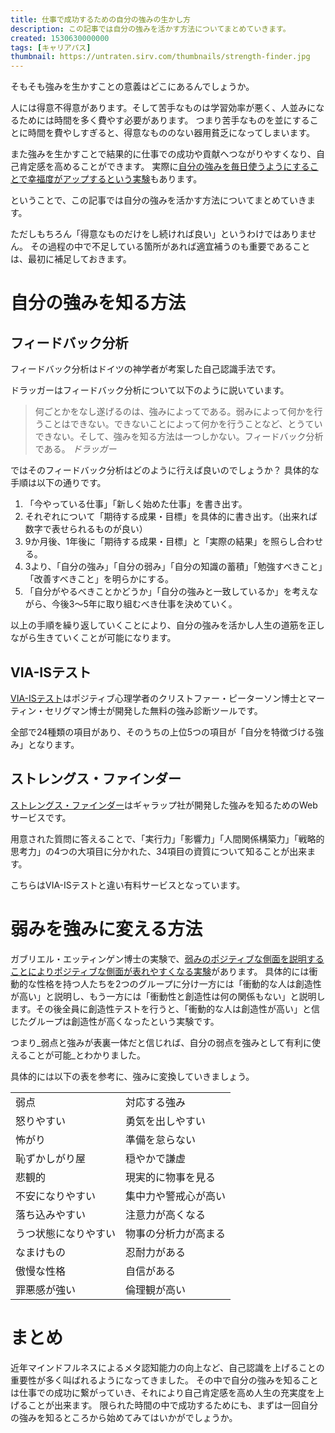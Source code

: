```yaml
---
title: 仕事で成功するための自分の強みの生かし方
description: この記事では自分の強みを活かす方法についてまとめていきます。
created: 1530630000000
tags: [キャリアパス]
thumbnail: https://untraten.sirv.com/thumbnails/strength-finder.jpg
---
```


そもそも強みを生かすことの意義はどこにあるんでしょうか。

人には得意不得意があります。そして苦手なものは学習効率が悪く、人並みになるためには時間を多く費やす必要があります。
つまり苦手なものを並にすることに時間を費やしすぎると、得意なもののない器用貧乏になってしまいます。

また強みを生かすことで結果的に仕事での成功や貢献へつながりやすくなり、自己肯定感を高めることができます。
実際に[自分の強みを毎日使うようにすることで幸福度がアップするという実験](https://yuchrszk.blogspot.com/2013/12/blog-post_1671.html)もあります。

ということで、この記事では自分の強みを活かす方法についてまとめていきます。

ただしもちろん「得意なものだけをし続ければ良い」というわけではありません。
その過程の中で不足している箇所があれば適宜補うのも重要であることは、最初に補足しておきます。

# 自分の強みを知る方法
## フィードバック分析

フィードバック分析はドイツの神学者が考案した自己認識手法です。

ドラッガーはフィードバック分析について以下のように説いています。

> 何ごとかをなし遂げるのは、強みによってである。弱みによって何かを行うことはできない。できないことによって何かを行うことなど、とうていできない。そして、強みを知る方法は一つしかない。フィードバック分析である。
<cite>ドラッガー</cite>

ではそのフィードバック分析はどのように行えば良いのでしょうか？
具体的な手順は以下の通りです。

1. 「今やっている仕事」「新しく始めた仕事」を書き出す。
2. それぞれについて「期待する成果・目標」を具体的に書き出す。（出来れば数字で表せられるものが良い）
3. 9か月後、1年後に「期待する成果・目標」と「実際の結果」を照らし合わせる。
4. 3より、「自分の強み」「自分の弱み」「自分の知識の蓄積」「勉強すべきこと」「改善すべきこと」を明らかにする。
5. 「自分がやるべきことかどうか」「自分の強みと一致しているか」を考えながら、今後3～5年に取り組むべき仕事を決めていく。

以上の手順を繰り返していくことにより、自分の強みを活かし人生の道筋を正しながら生きていくことが可能になります。

## VIA-ISテスト

[VIA-ISテスト](https://www.viacharacter.org/www)はポジティブ心理学者のクリストファー・ピーターソン博士とマーティン・セリグマン博士が開発した無料の強み診断ツールです。

全部で24種類の項目があり、そのうちの上位5つの項目が「自分を特徴づける強み」となります。

## ストレングス・ファインダー

[ストレングス・ファインダー](https://www.gallup.com/cliftonstrengths/ja/)はギャラップ社が開発した強みを知るためのWebサービスです。

用意された質問に答えることで、「実行力」「影響力」「人間関係構築力」「戦略的思考力」の4つの大項目に分かれた、34項目の資質について知ることが出来ます。

こちらはVIA-ISテストと違い有料サービスとなっています。

# 弱みを強みに変える方法

ガブリエル・エッティンゲン博士の実験で、[弱みのポジティブな側面を説明することによりポジティブな側面が表れやすくなる実験](https://yuchrszk.blogspot.com/2014/12/blog-post_60.html)があります。
具体的には衝動的な性格を持つ人たちを2つのグループに分け一方には「衝動的な人は創造性が高い」と説明し、もう一方には「衝動性と創造性は何の関係もない」と説明します。その後全員に創造性テストを行うと、「衝動的な人は創造性が高い」と信じたグループは創造性が高くなったという実験です。

つまり_弱点と強みが表裏一体だと信じれば、自分の弱点を強みとして有利に使えることが可能_とわかりました。

具体的には以下の表を参考に、強みに変換していきましょう。

|||
|-|-|
|弱点|対応する強み|
|怒りやすい|勇気を出しやすい|
|怖がり|準備を怠らない|
|恥ずかしがり屋|穏やかで謙虚|
|悲観的|現実的に物事を見る|
|不安になりやすい|集中力や警戒心が高い|
|落ち込みやすい|注意力が高くなる|
|うつ状態になりやすい|物事の分析力が高まる|
|なまけもの|忍耐力がある|
|傲慢な性格|自信がある|
|罪悪感が強い|倫理観が高い|

# まとめ
近年マインドフルネスによるメタ認知能力の向上など、自己認識を上げることの重要性が多く叫ばれるようになってきました。
その中で自分の強みを知ることは仕事での成功に繋がっていき、それにより自己肯定感を高め人生の充実度を上げることが出来ます。
限られた時間の中で成功するためにも、まずは一回自分の強みを知るところから始めてみてはいかがでしょうか。
